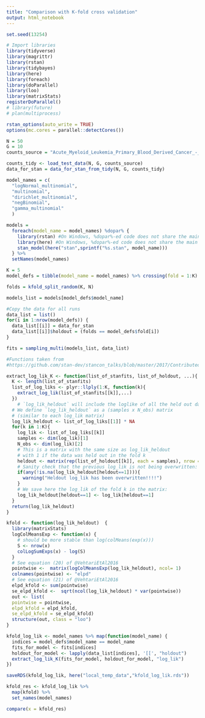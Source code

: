 ```yaml
---
title: "Comparison with K-fold cross validation"
output: html_notebook
---
```


```r
set.seed(13254)

# Import libraries
library(tidyverse)
library(magrittr)
library(rstan)
library(tidybayes)
library(here)
library(foreach)
library(doParallel)
library(loo)
library(matrixStats)
registerDoParallel()
# library(future)
# plan(multiprocess)

rstan_options(auto_write = TRUE)
options(mc.cores = parallel::detectCores())
```


```r

N = 50
G = 10
counts_source = "Acute_Myeloid_Leukemia_Primary_Blood_Derived_Cancer_-_Peripheral_Blood"

counts_tidy <- load_test_data(N, G, counts_source)
data_for_stan = data_for_stan_from_tidy(N, G, counts_tidy)
```

```r
model_names = c(
  "logNormal_multinomial",
  "multinomial",
  "dirichlet_multinomial",
  "negBinomial",
  "gamma_multinomial"
  )
```

```r
models =
  foreach(model_name = model_names) %dopar% {
    library(rstan) #On Windows, %dopar%-ed code does not share the main session
    library(here) #On Windows, %dopar%-ed code does not share the main session
    stan_model(here("stan",sprintf("%s.stan", model_name)))
  } %>%
  setNames(model_names)
```


```r
K = 5
model_defs = tibble(model_name = model_names) %>% crossing(fold = 1:K)

folds = kfold_split_random(K, N)

models_list = models[model_defs$model_name]

#Copy the data for all runs
data_list = list()
for(i in 1:nrow(model_defs)) {
  data_list[[i]] = data_for_stan
  data_list[[i]]$holdout = (folds == model_defs$fold[i])
}

fits = sampling_multi(models_list, data_list)
```


```r
#Functions taken from
#https://github.com/stan-dev/stancon_talks/blob/master/2017/Contributed-Talks/07_nicenboim/kfold.Rmd

extract_log_lik_K <- function(list_of_stanfits, list_of_holdout, ...){
  K <- length(list_of_stanfits)
  list_of_log_liks <- plyr::llply(1:K, function(k){
    extract_log_lik(list_of_stanfits[[k]],...)
  })
    # `log_lik_heldout` will include the loglike of all the held out data of all the folds.
  # We define `log_lik_heldout` as a (samples x N_obs) matrix
  # (similar to each log_lik matrix)
  log_lik_heldout <- list_of_log_liks[[1]] * NA
  for(k in 1:K){
    log_lik <- list_of_log_liks[[k]]
    samples <- dim(log_lik)[1] 
    N_obs <- dim(log_lik)[2]
    # This is a matrix with the same size as log_lik_heldout
    # with 1 if the data was held out in the fold k
    heldout <- matrix(rep(list_of_holdout[[k]], each = samples), nrow = samples)
    # Sanity check that the previous log_lik is not being overwritten:
    if(any(!is.na(log_lik_heldout[heldout==1]))){
      warning("Heldout log_lik has been overwritten!!!!")
    }
    # We save here the log_lik of the fold k in the matrix:
    log_lik_heldout[heldout==1] <- log_lik[heldout==1]
  }
  return(log_lik_heldout)
}

kfold <- function(log_lik_heldout)  {
  library(matrixStats)
  logColMeansExp <- function(x) {
    # should be more stable than log(colMeans(exp(x)))
    S <- nrow(x)
    colLogSumExps(x) - log(S)
  }
  # See equation (20) of @VehtariEtAl2016
  pointwise <-  matrix(logColMeansExp(log_lik_heldout), ncol= 1)
  colnames(pointwise) <- "elpd"
  # See equation (21) of @VehtariEtAl2016
  elpd_kfold <- sum(pointwise)
  se_elpd_kfold <-  sqrt(ncol(log_lik_heldout) * var(pointwise))
  out <- list(
  pointwise = pointwise,
  elpd_kfold = elpd_kfold,
  se_elpd_kfold = se_elpd_kfold)
  structure(out, class = "loo")
}
```


```r
kfold_log_lik <- model_names %>% map(function(model_name) { 
  indices = model_defs$model_name == model_name
  fits_for_model <- fits[indices]
  holdout_for_model <- lapply(data_list[indices], '[[', "holdout")
  extract_log_lik_K(fits_for_model, holdout_for_model, "log_lik")
}) 

saveRDS(kfold_log_lik, here("local_temp_data","kfold_log_lik.rds"))

kfold_res <- kfold_log_lik %>%
  map(kfold) %>%
  set_names(model_names)
```


```r
compare(x = kfold_res)
```

